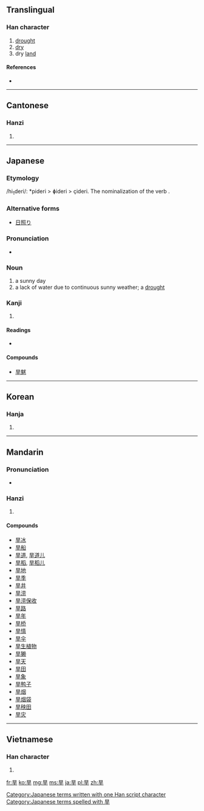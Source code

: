 ==Translingual==

===Han character===
{{Han char|rn=72|rad=日|as=03|sn=7|four=6040<sub>1</sub>|canj=日一十 (AMJ)}}

# [[drought]]
# [[dry]]
# dry [[land]]

====References====
* {{Han ref|kx=0490.060|dkj=13752|dj=0851.070|hdz=21486.080|uh=65F1|ud=26097|bh=A7F2|bd=42994}}

----

==Cantonese==

===Hanzi===
{{yue-hanzi|jyut=|y=hon5}}

# {{defn|lang=yue|sort=日03}}

----

==Japanese==

===Etymology===
/hi<sub>1</sub>deri/: *pideri > ɸideri > çideri. The nominalization of the verb {{term|日照る|hideru}}.

===Alternative forms===
* [[日照り]]

===Pronunciation===
* {{IPA|[çideri]|lang=ja}}

===Noun===
{{ja-noun|k|hira=ひでり|rom=hideri}}

# a sunny day
# a lack of water due to continuous sunny weather; a [[drought]]

===Kanji===
{{ja-kanji|grade=|rs=日03}}

# {{defn|lang=ja|sort=日03}}

====Readings====
* {{ja-readings|on=[[かん]] (kan)|kun=[[ひでり]] (hideri)}}

====Compounds====
* [[旱魃]]

[[Category:Japanese terms written with one Han script character]]
[[Category:Japanese terms spelled with 旱]]
----

==Korean==

===Hanja===
{{ko-hanja|hangeul=한|eumhun=|rv=han|mr=han|y=han}}

# {{defn|lang=ko|sort=日03}}

----

==Mandarin==

===Pronunciation===
* {{audio|Zh-hàn.ogg|Audio}}

===Hanzi===
{{cmn-hanzi|pin=[[chǔn]] ([[chun3]]), [[hàn]] ([[han4]])|wg=ch'un<sup>3</sup>, han<sup>4</sup>}}

# {{defn|lang=cmn|sort=日03}}

====Compounds====
* [[旱冰]]
* [[旱船]]
* [[旱道]], [[旱道儿]]
* [[旱稻]], [[旱稻儿]]
* [[旱地]]
* [[旱季]]
* [[旱井]]
* [[旱涝]]
* [[旱涝保收]]
* [[旱路]]
* [[旱年]]
* [[旱桥]]
* [[旱情]]
* [[旱伞]]
* [[旱生植物]]
* [[旱獭]]
* [[旱天]]
* [[旱田]]
* [[旱象]]
* [[旱鸭子]]
* [[旱烟]]
* [[旱烟袋]]
* [[旱秧田]]
* [[旱灾]]

----

==Vietnamese==

===Han character===
{{vi-hantu|[[hạn]], [[khan]]|rs=日03}}

# {{defn|lang=vi|sort=日03}}

[[fr:旱]]
[[ko:旱]]
[[mg:旱]]
[[ms:旱]]
[[ja:旱]]
[[pl:旱]]
[[zh:旱]]
